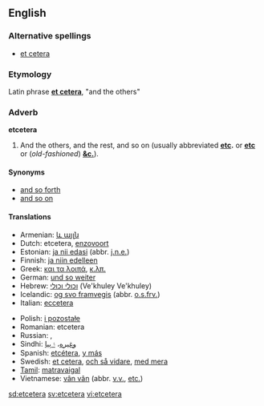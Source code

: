 ==English==

===Alternative spellings===
*[[et cetera]]

===Etymology===
Latin phrase '''[[et cetera]]''', "and the others"

===Adverb===
'''etcetera'''

# And the others, and the rest, and so on (usually abbreviated '''[[etc]].''' or '''[[etc]]''' or (''old-fashioned'') '''[[&c.]]''').

====Synonyms====
*[[and so forth]]
*[[and so on]]

====Translations====
{{top}}
*Armenian: [[և այլն]]
*Dutch: etcetera, [[enzovoort]]
*Estonian: [[ja nii edasi]] (abbr. [[j.n.e.]])
*Finnish: [[ja niin edelleen]]
*Greek: [[και τα λοιπά]], [[κ.λπ.]]
*German: [[und so weiter]]
*Hebrew: [[וכולי וכולי]] (Ve'khuley Ve'khuley)
*Icelandic: [[og svo framvegis]] (abbr. [[o.s.frv.]])
*Italian: [[eccetera]]
{{mid}}
*Polish: [[i pozostałe]]
*Romanian: etcetera
*Russian: {{t-|ru|и так далее}}, {{t-|ru|и т. д.}}
*Sindhi: [[وغيره]]، [[۽ ٻيا]]
*Spanish: [[etcétera]], [[y más]]
*Swedish: [[et cetera]], [[och så vidare]], [[med mera]]
*[[Tamil]]: [[matravaigal]]
*Vietnamese: [[vân vân]] (abbr. [[v.v.]], [[etc.]])
{{bottom}}

[[sd:etcetera]]
[[sv:etcetera]]
[[vi:etcetera]]